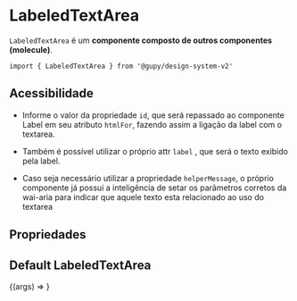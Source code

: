 
<Meta
  title="molecules/LabeledTextArea"
  component={LabeledTextArea}
  argTypes={{}}
/>

# LabeledTextArea

`LabeledTextArea` é um **componente composto de outros componentes (molecule)**.

`import { LabeledTextArea } from '@gupy/design-system-v2'`

## Acessibilidade

- Informe o valor da propriedade `id`, que será repassado ao componente Label em seu atributo `htmlFor`,
  fazendo assim a ligação da label com o textarea.

- Também é possível utilizar o próprio attr `label` , que será o texto exibido pela label.

- Caso seja necessário utilizar a propriedade `helperMessage`, o próprio componente já possui a inteligência
  de setar os parâmetros corretos da wai-aria para indicar que aquele texto esta relacionado ao uso do textarea

## Propriedades

<ArgsTable of={LabeledTextArea} />

## Default LabeledTextArea

<Canvas>
  <Story
    name="LabeledTextArea"
    args={{
      id: 'labeled-textarea-id',
      label: 'My textarea label here',
      placeholder: 'My placeholder here',
      disabled: false,
      hasError: false
    }}
  >
    {(args) => <LabeledTextArea {...args} />}
  </Story>
</Canvas>
